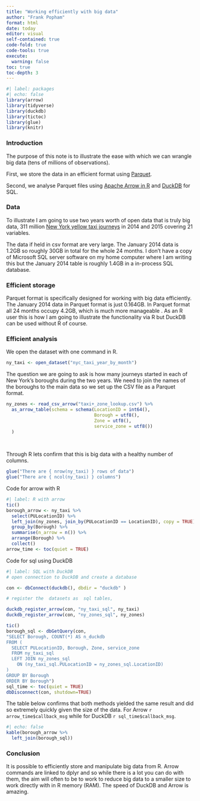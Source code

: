 ```yaml
---
title: "Working efficiently with big data"
author: "Frank Popham"
format: html
date: today
editor: visual
self-contained: true
code-fold: true
code-tools: true
execute: 
  warning: false
toc: true
toc-depth: 3
---
```


```r
#| label: packages 
#| echo: false
library(arrow)
library(tidyverse)
library(duckdb)
library(tictoc)
library(glue)
library(knitr)
```

### Introduction

The purpose of this note is to illustrate the ease with which we can wrangle big data (tens of millions of observations).

First, we store the data in an efficient format using [Parquet](https://parquet.apache.org/docs/).

Second, we analyse Parquet files using [Apache Arrow in R](https://arrow.apache.org/docs/r/) and [DuckDB](https://duckdb.org/) for SQL.

### Data

To illustrate I am going to use two years worth of open data that is truly big data, 311 million [New York yellow taxi journeys](https://www.nyc.gov/site/tlc/about/tlc-trip-record-data.page) in 2014 and 2015 covering 21 variables.

The data if held in csv format are very large. The January 2014 data is 1.2GB so roughly 30GB in total for the whole 24 months. I don't have a copy of Microsoft SQL server software on my home computer where I am writing this but the January 2014 table is roughly 1.4GB in a in-process SQL database.

### Efficient storage

Parquet format is specifically designed for working with big data efficiently. The January 2014 data in Parquet format is just 0.164GB. In Parquet format all 24 months occupy 4.2GB, which is much more manageable . As an R user this is how I am going to illustrate the functionality via R but DuckDB can be used without R of course.

### Efficient analysis

We open the dataset with one command in R.

```r
ny_taxi <- open_dataset("nyc_taxi_year_by_month")

```

The question we are going to ask is how many journeys started in each of New York's boroughs during the two years. We need to join the names of the boroughs to the main data so we set up the CSV file as a Parquet format.

```r

ny_zones <- read_csv_arrow("taxi+_zone_lookup.csv") %>%
  as_arrow_table(schema = schema(LocationID = int64(),
                                 Borough = utf8(),
                                 Zone = utf8(),
                                 service_zone = utf8())
  )
 
  
```

Through R lets confirm that this is big data with a healthy number of columns.

```r
glue("There are { nrow(ny_taxi) } rows of data")
glue("There are { ncol(ny_taxi) } columns")
```

Code for arrow with R

```r
#| label: R with arrow
tic()
borough_arrow <- ny_taxi %>%
  select(PULocationID) %>%
  left_join(ny_zones, join_by(PULocationID == LocationID), copy = TRUE) %>%
  group_by(Borough) %>%
  summarise(n_arrow = n()) %>%
  arrange(Borough) %>%
  collect()
arrow_time <- toc(quiet = TRUE)

```

Code for sql using DuckDB

```r
#| label: SQL with DuckDB
# open connection to DuckDB and create a database

con <- dbConnect(duckdb(), dbdir = "duckdb" )

# register the  datasets as  sql tables, 

duckdb_register_arrow(con, "ny_taxi_sql", ny_taxi)
duckdb_register_arrow(con, "ny_zones_sql", ny_zones)

tic()
borough_sql <- dbGetQuery(con, 
"SELECT Borough, COUNT(*) AS n_duckdb
FROM (
  SELECT PULocationID, Borough, Zone, service_zone
  FROM ny_taxi_sql
  LEFT JOIN ny_zones_sql
    ON (ny_taxi_sql.PULocationID = ny_zones_sql.LocationID)
) 
GROUP BY Borough
ORDER BY Borough")
sql_time <- toc(quiet = TRUE)
dbDisconnect(con, shutdown=TRUE)

```

The table below confirms that both methods yielded the same result and did so extremely quickly given the size of the data. For Arrow `r arrow_time$callback_msg` while for DuckDB `r sql_time$callback_msg`.

```r
#| echo: false
kable(borough_arrow %>%
  left_join(borough_sql))


```

### Conclusion

It is possible to efficiently store and manipulate big data from R. Arrow commands are linked to dplyr and so while there is a lot you can do with them, the aim will often to be to work to reduce big data to a smaller size to work directly with in R memory (RAM). The speed of DuckDB and Arrow is amazing.

